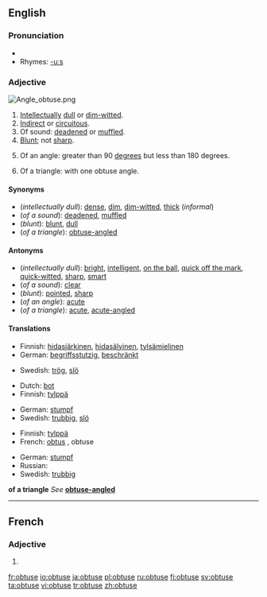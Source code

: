 ==English==

===Pronunciation===
* {{audio|en-us-obtuse.ogg|Audio (US)}}
* Rhymes: [[Rhymes:English:-uːs|-uːs]]

===Adjective===
[[Image:Angle obtuse.png|right|thumb]]
{{en-adj}}

# [[intellectual|Intellectual]]ly [[dull]] or [[dim-witted]].
# [[indirect|Indirect]] or [[circuitous]].
# Of sound: [[deaden]]ed or [[muffle]]d.
# [[blunt|Blunt]]; not [[sharp]].
# {{geometry}} Of an angle: greater than 90 [[degree]]s but less than 180 degrees.
# {{geometry}} Of a triangle: with one obtuse angle.

====Synonyms====
* (''intellectually dull''): [[dense]], [[dim]], [[dim-witted]], [[thick]] (''informal'')
* (''of a sound''): [[deaden]]ed, [[muffle]]d
* (''blunt''): [[blunt]], [[dull]]
* (''of a triangle''): [[obtuse-angled]]

====Antonyms====
* (''intellectually dull''): [[bright]], [[intelligent]], [[on the ball]], [[quick off the mark]], [[quick-witted]], [[sharp]], [[smart]]
* (''of a sound''): [[clear]]
* (''blunt''): [[pointed]], [[sharp]]
* (''of an angle''): [[acute]]
* (''of a triangle''): [[acute]], [[acute-angled]]

====Translations====
{{trans-top|intellectually dull}}
* Finnish: [[hidasjärkinen]], [[hidasälyinen]], [[tylsämielinen]]
* German: [[begriffsstutzig]], [[beschränkt]]
{{trans-mid}}
* Swedish: [[trög]], [[slö]]
{{trans-bottom}}

{{trans-top|of a sound}}
{{trans-mid}}
{{trans-bottom}}

{{trans-top|blunt}}
* Dutch: [[bot]]
* Finnish: [[tylppä]]
{{trans-mid}}
* German: [[stumpf]]
* Swedish: [[trubbig]], [[slö]]
{{trans-bottom}}

{{trans-top|of an angle}}
* Finnish: [[tylppä]]
* French: [[obtus]] {{m}}, obtuse {{f}}
{{trans-mid}}
* German: [[stumpf]]
* Russian: {{t|ru|тупой|tr=tupój}}
* Swedish: [[trubbig]]
{{trans-bottom}}

'''of a triangle'''
''See'' '''[[obtuse-angled]]'''

----

==French==

===Adjective===
{{fr-adj-form}} {{f}}

# {{form of|feminine|obtus|lang=French}}

[[fr:obtuse]]
[[io:obtuse]]
[[ja:obtuse]]
[[pl:obtuse]]
[[ru:obtuse]]
[[fi:obtuse]]
[[sv:obtuse]]
[[ta:obtuse]]
[[vi:obtuse]]
[[tr:obtuse]]
[[zh:obtuse]]
